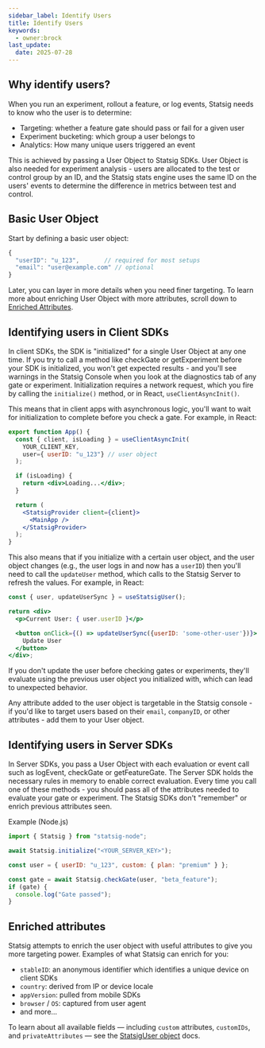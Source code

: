 ```yaml
---
sidebar_label: Identify Users
title: Identify Users
keywords:
  - owner:brock
last_update:
  date: 2025-07-28
---
```


## Why identify users?

When you run an experiment, rollout a feature, or log events, Statsig needs to know who the user is to determine:
- Targeting: whether a feature gate should pass or fail for a given user
- Experiment bucketing: which group a user belongs to
- Analytics: How many unique users triggered an event

This is achieved by passing a User Object to Statsig SDKs. User Object is also needed for experiment analysis - users are allocated to the test or control group by an ID, and the Statsig stats engine uses the same ID on the users' events to determine the difference in metrics between test and control. 

## Basic User Object

Start by defining a basic user object:

```jsx
{
  "userID": "u_123",       // required for most setups
  "email": "user@example.com" // optional
}
```
Later, you can layer in more details when you need finer targeting. To learn more about enriching User Object with more attributes, scroll down to [Enriched Attributes](#enriched-attributes).

## Identifying users in Client SDKs

In client SDKs, the SDK is "initialized" for a single User Object at any one time. If you try to call a method like checkGate or getExperiment before your SDK is initialized, you won't get expected results - and you'll see warnings in the Statsig Console when you look at the diagnostics tab of any gate or experiment. Initialization requires a network request, which you fire by calling the `initialize()` method, or in React, `useClientAsyncInit()`. 

This means that in client apps with asynchronous logic, you'll want to wait for initialization to complete before you check a gate. For example, in React: 

```jsx
export function App() {
  const { client, isLoading } = useClientAsyncInit(
    YOUR_CLIENT_KEY,
    user={ userID: "u_123"} // user object
  );

  if (isLoading) {
    return <div>Loading...</div>;
  }

  return (
    <StatsigProvider client={client}>
      <MainApp />
    </StatsigProvider>
  );
}
```

This also means that if you initialize with a certain user object, and the user object changes (e.g., the user logs in and now has a `userID`) then you'll need to call the `updateUser` method, which calls to the Statsig Server to refresh the values. For example, in React: 

```jsx
const { user, updateUserSync } = useStatsigUser();

return <div>
  <p>Current User: { user.userID }</p>

  <button onClick={() => updateUserSync({userID: 'some-other-user'})}>
    Update User
  </button>
</div>;
```

If you don't update the user before checking gates or experiments, they'll evaluate using the previous user object you initialized with, which can lead to unexpected behavior. 

Any attribute added to the user object is targetable in the Statsig console - if you'd like to target users based on their `email`, `companyID`, or other attributes - add them to your User object.

## Identifying users in Server SDKs

In Server SDKs, you pass a User Object with each evaluation or event call such as logEvent, checkGate or getFeatureGate. The Server SDK holds the necessary rules in memory to enable correct evaluation. Every time you call one of these methods - you should pass all of the attributes needed to evaluate your gate or experiment. The Statsig SDKs don't "remember" or enrich previous attributes seen.

Example (Node.js)

```jsx
import { Statsig } from "statsig-node";

await Statsig.initialize("<YOUR_SERVER_KEY>");

const user = { userID: "u_123", custom: { plan: "premium" } };

const gate = await Statsig.checkGate(user, "beta_feature");
if (gate) {
  console.log("Gate passed");
}
```

## Enriched attributes

Statsig attempts to enrich the user object with useful attributes to give you more targeting power. Examples of what Statsig can enrich for you:
- `stableID`: an anonymous identifier which identifies a unique device on client SDKs
- `country`: derived from IP or device locale
- `appVersion`: pulled from mobile SDKs
- `browser` / `OS`: captured from user agent
- and more...

To learn about all available fields — including `custom` attributes, `customIDs`, and `privateAttributes` — see the [StatsigUser object](/concepts/user) docs.

